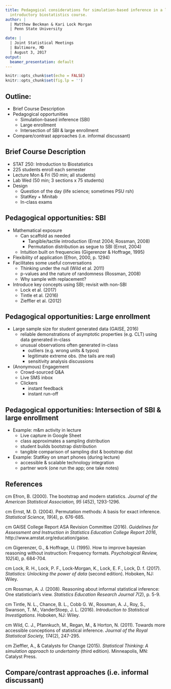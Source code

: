 ```yaml
---
title: Pedagogical considerations for simulation-based inference in a large-enrollment
  introductory biostatistics course.
author: |
  | Matthew Beckman & Kari Lock Morgan
  | Penn State University

date: |
  | Joint Statistical Meetings
  | Baltimore, MD
  | August 3, 2017
output:
  beamer_presentation: default
---
```


```r
knitr::opts_chunk$set(echo = FALSE)
knitr::opts_chunk$set(fig.lp = '')
```

## Outline: 

- Brief Course Description  
- Pedagogical opportunities 
    - Simulation-based inference (SBI) 
    - Large enrollment 
    - Intersection of SBI & large enrollment
- Compare/contrast approaches (i.e. informal discussant)

<!-- 
approx. time posts (20 min):

t 00: overview/context for STAT 250
t 03: SBI incentives
t 07: large enrollment 
t 10: intersection
t 14: Kari remarks (informal discussant)
t 20: [end]

-->


## Brief Course Description  
- STAT 250: Introduction to Biostatistics  
- 225 students enroll each semester  
- Lecture Mon & Fri (50 min; all students)  
- Lab Wed (50 min; 3 sections x 75 students)  
- Design  
    - Question of the day (life science; sometimes PSU rsh)  
    - StatKey + Minitab  
    - In-class exams  


## Pedagogical opportunities: SBI  
- Mathematical exposure
    - Can scaffold as needed
        - Tangible/tactile introduction (Ernst 2004; Rossman, 2008)  
        - Permutation distribution as segue to SBI (Ernst, 2004)  
    - Intuition built on frequencies (Gigerenzer & Hoffrage, 1995)  
- Flexibility of application (Efron, 2000, p. 1294)  
- Facilitates some useful conversations  
    - Thinking under the null (Wild et al. 2011)
    - p-values and the nature of randomness (Rossman, 2008)
    - Why sample with replacement?  
- Introduce key concepts using SBI; revisit with non-SBI  
    - Lock et al. (2017)
    - Tintle et al. (2016)
    - Zieffler et al. (2012)


## Pedagogical opportunities: Large enrollment  
- Large sample size for student generated data (GAISE, 2016)
    - reliable demonstrations of asymptotic properties (e.g. CLT) using data generated in-class
    - unusual observations often generated in-class
        - outliers (e.g. wrong units & typos)
        - legitimate extreme obs. (the tails are real)
        - sensitivity analysis discussions
- (Anonymous) Engagement  
    - Crowd-sourced Q&A  
    - Live SMS inbox  
    - Clickers 
        - instant feedback  
        - instant run-off  


## Pedagogical opportunities: Intersection of SBI & large enrollment   
- Example: m&m activity in lecture  
    - Live capture in Google Sheet
    - class approximates a sampling distribution  
    - student builds bootstrap distribution  
    - tangible comparison of sampling dist & bootstrap dist  
- Example: StatKey on smart phones (during lecture)  
    - accessible & scalable technology integration  
    - partner work (one run the app; one take notes)  


## References

\scriptsize

\hangindent=0.7 cm Efron, B. (2000). The bootstrap and modern statistics. *Journal of the American Statistical Association, 95* (452), 1293-1296.

\hangindent=0.7 cm Ernst, M. D. (2004). Permutation methods: A basis for exact inference. *Statistical Science, 19*(4), p. 676-685.  

\hangindent=0.7 cm GAISE College Report ASA Revision Committee (2016). *Guidelines for Assessment and Instruction in Statistics Education College Report 2016*, http://www.amstat.org/education/gaise.

\hangindent=0.7 cm Gigerenzer, G., & Hoffrage, U. (1995). How to improve bayesian reasoning without instruction: Frequency formats. *Psychological Review, 102*(4), p. 684-704.

\hangindent=0.7 cm Lock, R. H., Lock, P. F., Lock-Morgan, K., Lock, E. F., Lock, D. f. (2017). *Statistics: Unlocking the power of data* (second edition). Hoboken, NJ: Wiley.

\hangindent=0.7 cm Rossman, A. J. (2008). Reasoning about informal statistical inference: One statistician's view. *Statistics Education Research Journal 7*(2), p. 5-9.

\hangindent=0.7 cm Tintle, N. L., Chance, B. L., Cobb G. W., Rossman, A. J., Roy, S., Swanson, T. M., VanderStoep, J. L. (2016). *Introduction to Statistical Investigations*. Hoboken, NJ: Wiley.

\hangindent=0.7 cm Wild, C. J., Pfannkuch, M., Regan, M., & Horton, N. (2011). Towards more accessible conceptions of statistical inference. *Journal of the Royal Statistical Society, 174*(2), 247-295.

\hangindent=0.7 cm Zieffler, A., & Catalysts for Change (2015). *Statistical Thinking: A simulation approach to undertainty* (third edition). Minneapolis, MN: Catalyst Press.


## Compare/contrast approaches (i.e. informal discussant)  



